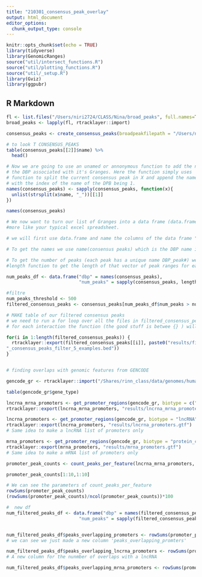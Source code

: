 ```yaml
---
title: "210301_consensus_peak_overlay"
output: html_document
editor_options: 
  chunk_output_type: console
---
```


```r
knitr::opts_chunk$set(echo = TRUE)
library(tidyverse)
library(GenomicRanges)
source("util/intersect_functions.R")
source("util/plotting_functions.R")
source("util/_setup.R")
library(Gviz)
library(ggpubr)
```

## R Markdown

```r
fl <- list.files("/Users/niri2724/CLASS/Nina/broad_peaks", full.names=TRUE)
broad_peaks <- lapply(fl, rtracklayer::import)

consensus_peaks <- create_consensus_peaks(broadpeakfilepath = "/Users/niri2724/CLASS/Nina/broad_peaks")

# to look T CONSENSUS_PEAKS 
table(consensus_peaks[[2]]$name) %>%
  head()

# Now we are going to use an unamed or annonymous function to add the name of 
# the DBP associated with it's Granges. Here the function simply uses 'strsplit'
# function to split the current consensus peak in X and append the name column
# with the index of the name of the DPB being 1.
names(consensus_peaks) <- sapply(consensus_peaks, function(x){
  unlist(strsplit(x$name, "_"))[[1]]
})

names(consensus_peaks)

# We now want to turn our list of Granges into a data frame (data.frame) which
#more like your typical excel spreadsheet. 

# we will first use data.frame and name the columns of the data frame "dbp" & num_peaks for the number of peaks -- we will call this dataframe num_peaks_df.

# To get the names we use name(consensus peaks) which is the DBP name in Granges list

# To get the number of peaks (each peak has a unique name DBP_peak#) we use the 
#length function to get the length of that vector of peak ranges for each DBP.

num_peaks_df <- data.frame("dbp" = names(consensus_peaks),
                           "num_peaks" = sapply(consensus_peaks, length))

#filtre
num_peaks_threshold <- 500
filtered_consensus_peaks <- consensus_peaks[num_peaks_df$num_peaks > num_peaks_threshold]

# MAKE table of our filtered consensus peaks
# we need to run a for loop over all the files in filtered_consensus_peaks (460)
# for each interaction the function (the good stuff is betwee {} ) will use           # rtracklayer::export function for file 1 and make a bed file for each filtered       # consensus peak file.

for(i in 1:length(filtered_consensus_peaks)) {
  rtracklayer::export(filtered_consensus_peaks[[i]], paste0("results/filtered_peaks_5examples/", names(filtered_consensus_peaks)[i], 
"_consensus_peaks_filter_5_examples.bed"))
}


# finding overlaps with genomic features from GENCODE

gencode_gr <- rtracklayer::import("/Shares/rinn_class/data/genomes/human/gencode/v32/gencode.v32.annotation.gtf")

table(gencode_gr$gene_type)

lncrna_mrna_promoters <- get_promoter_regions(gencode_gr, biotype = c("lncRNA", "protein_coding"))
rtracklayer::export(lncrna_mrna_promoters, "results/lncrna_mrna_promoters.gtf")

lncrna_promoters <- get_promoter_regions(gencode_gr, biotype = "lncRNA")
rtracklayer::export(lncrna_promoters, "results/lncrna_promoters.gtf")
# Same idea to make a lncRNA list of promoters only

mrna_promoters <- get_promoter_regions(gencode_gr, biotype = "protein_coding")
rtracklayer::export(mrna_promoters, "results/mrna_promoters.gtf")
# Same idea to make a mRNA list of promoters only

promoter_peak_counts <- count_peaks_per_feature(lncrna_mrna_promoters, filtered_consensus_peaks, type = "occurrence")

promoter_peak_counts[1:10,1:10]

# We can see the parameters of count_peaks_per_feature
rowSums(promoter_peak_counts)
(rowSums(promoter_peak_counts)/ncol(promoter_peak_counts))*100

#  new df
num_filtered_peaks_df <- data.frame("dbp" = names(filtered_consensus_peaks),
                           "num_peaks" = sapply(filtered_consensus_peaks, length))


num_filtered_peaks_df$peaks_overlapping_promoters <- rowSums(promoter_peak_counts)
# we can see we just made a new column 'peaks_overlapping_promters' 

num_filtered_peaks_df$peaks_overlapping_lncrna_promoters <- rowSums(promoter_peak_counts[,lncrna_promoters$gene_id])
# A new column for the nunmber of overlaps with a lncRNA

num_filtered_peaks_df$peaks_overlapping_mrna_promoters <- rowSums(promoter_peak_counts[,mrna_promoters$gene_id])


```